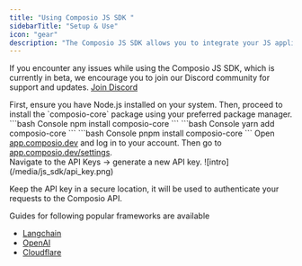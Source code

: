 ```yaml
---
title: "Using Composio JS SDK "
sidebarTitle: "Setup & Use"
icon: "gear"
description: "The Composio JS SDK allows you to integrate your JS application with a variety of tools and services."
---
```



  If you encounter any issues while using the Composio JS SDK, which is currently in beta, we encourage you to join our Discord community for support and updates.
  <a href="https://dub.composio.dev/discord" target="_blank">Join Discord</a>


<Steps>
<Step title="Installation Steps">
  First, ensure you have Node.js installed on your system. Then, proceed to install the `composio-core` package using your preferred package manager.
  <Tabs>
  <Tab title="npm">
    <CodeGroup>
      ```bash Console
      npm install composio-core
      ```
    </CodeGroup>
  </Tab>
  <Tab title="yarn">
    <CodeGroup>
      ```bash Console
      yarn add composio-core
      ```
    </CodeGroup>
  </Tab>
  <Tab title="pnpm">
    <CodeGroup>
      ```bash Console
      pnpm install composio-core
      ```
    </CodeGroup>
  </Tab>

  </Tabs>
</Step>

<Step title="Login on composio.dev and Get the API Key">
  Open <a href="https://app.composio.dev" target="_blank">app.composio.dev</a> and log in to your account.
  Then go to <a href="https://app.composio.dev/settings" target="_blank">app.composio.dev/settings</a>.<br/>
  Navigate to the API Keys -> generate a new API key.
  ![intro](/media/js_sdk/api_key.png)


Keep the API key in a secure location, it will be used to authenticate your requests to the Composio API.

</Step>

<Step title="Setup composio with your favorite framework">

  Guides for following popular frameworks are available
  - [Langchain](./langchain)
  - [OpenAI](./openai)
  - [Cloudflare](./cloudflare)

</Step>


</Steps>

